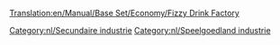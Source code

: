 [[Translation:en/Manual/Base Set/Economy/Fizzy Drink Factory]]

{{nl/Industrieën|image=FizzyDrinkFactory.png
|name=Frisdrankfabriek
|climates=[[nl/Manual/Klimaat#Speelgoedland|Speelgoedland]]
|accepts=[[nl/Manual/Base Set/Economy/Cola|Cola]],[[nl/Manual/Base Set/Economy/Bubbels|Bubbels]]
|produces=[[nl/Manual/Base Set/Economy/Frisdrank|Frisdrank]]
|notes=Niet aanwezig in andere [[nl/Manual/Klimaat|klimaten]].
}}

{{nl/Navbox Industrieën}}
[[Category:nl/Secundaire industrie]]
[[Category:nl/Speelgoedland industrie]]